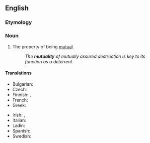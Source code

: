 ==English==

===Etymology===
{{suffix|en|mutual|ity}}

===Noun===
{{en-noun|~}}

# The property of being [[mutual]].
#: ''The '''mutuality''' of mutually assured destruction is key to its function as a deterrent.''

====Translations====
{{trans-top|the property of being mutual}}
* Bulgarian: {{t+|bg|взаимност|f}}
* Czech: {{t|cs|vzájemnost|f}}
* Finnish: {{t+|fi|molemminpuolisuus}}, {{t+|fi|vastavuoroisuus}}
* French: {{t+|fr|mutualité|f}}
* Greek: {{t+|el|αμοιβαιότητα|f}}
{{trans-mid}}
* Irish: {{t|ga|cómhalartacht|f}}, {{t|ga|frithpháirteachas|m}} {{qualifier|commerce, finance}}
* Italian: {{t|it|mutualità|f}}
* Ladin: {{t|lld|mutualità|f}}
* Spanish: {{t+|es|mutualidad|f}}
* Swedish: {{t|sv|ömsesidighet|c}}
{{trans-bottom}}
